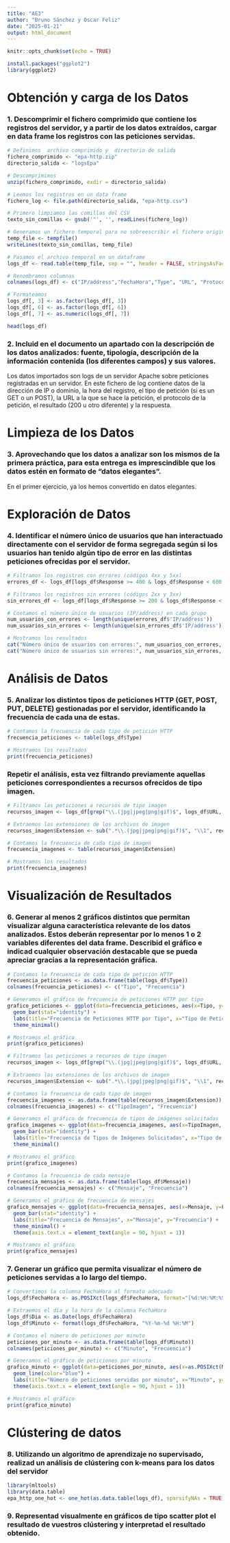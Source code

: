 ```yaml
---
title: "AE3"
author: "Bruno Sánchez y Oscar Feliz"
date: "2025-01-21"
output: html_document
---
```


```r
knitr::opts_chunk$set(echo = TRUE)
```

```r
install.packages("ggplot2")
library(ggplot2)
```

# Obtención y carga de los Datos

### 1. Descomprimir el fichero comprimido que contiene los registros del servidor, y a partir de los datos extraídos, cargar en data frame los registros con las peticiones servidas.

```r
# Definimos  archivo comprimido y  directorio de salida
fichero_comprimido <- "epa-http.zip"
directorio_salida <- "logsEpa"

# Descomprimimos
unzip(fichero_comprimido, exdir = directorio_salida)

# Leemos los registros en un data frame
fichero_log <- file.path(directorio_salida, "epa-http.csv")

# Primero limpiamos las comillas del CSV
texto_sin_comillas <- gsub('"', '', readLines(fichero_log))

# Generamos un fichero temporal para no sobreescribir el fichero original
temp_file <- tempfile()
writeLines(texto_sin_comillas, temp_file)

# Pasamos el archivo temporal en un dataframe
logs_df <- read.table(temp_file, sep = "", header = FALSE, stringsAsFactors = FALSE,fill = TRUE)

# Renombramos columnas
colnames(logs_df) <- c("IP/address","FechaHora","Type", "URL", "Protocol","Mensaje","Response")

# Formateamos
logs_df[, 3] <- as.factor(logs_df[, 3])
logs_df[, 6] <- as.factor(logs_df[, 6])
logs_df[, 7] <- as.numeric(logs_df[, 7])

head(logs_df)
```

### 2. Incluid en el documento un apartado con la descripción de los datos analizados: fuente, tipología, descripción de la información contenida (los diferentes campos) y sus valores.

Los datos importados son logs de un servidor Apache sobre peticiones registradas en un servidor. En este fichero de log contiene datos de la dirección de IP o dominio, la hora del registro, el tipo de petición (si es un GET o un POST), la URL a la que se hace la petición, el protocolo de la petición, el resultado (200 u otro diferente) y la respuesta.

# Limpieza de los Datos

### 3. Aprovechando que los datos a analizar son los mismos de la primera práctica, para esta entrega es imprescindible que los datos estén en formato de “datos elegantes”.

En el primer ejercicio, ya los hemos convertido en datos elegantes.

# Exploración de Datos

### 4. Identificar el número único de usuarios que han interactuado directamente con el servidor de forma segregada según si los usuarios han tenido algún tipo de error en las distintas peticiones ofrecidas por el servidor.

```r
# Filtramos los registros con errores (códigos 4xx y 5xx)
errores_df <- logs_df[logs_df$Response >= 400 & logs_df$Response < 600, ]

# Filtramos los registros sin errores (códigos 2xx y 3xx)
sin_errores_df <- logs_df[logs_df$Response >= 200 & logs_df$Response < 400, ]

# Contamos el número único de usuarios (IP/address) en cada grupo
num_usuarios_con_errores <- length(unique(errores_df$'IP/address'))
num_usuarios_sin_errores <- length(unique(sin_errores_df$'IP/address'))

# Mostramos los resultados
cat("Número único de usuarios con errores:", num_usuarios_con_errores, "\n")
cat("Número único de usuarios sin errores:", num_usuarios_sin_errores, "\n")
```

# Análisis de Datos

### 5. Analizar los distintos tipos de peticiones HTTP (GET, POST, PUT, DELETE) gestionadas por el servidor, identificando la frecuencia de cada una de estas.

```r
# Contamos la frecuencia de cada tipo de petición HTTP
frecuencia_peticiones <- table(logs_df$Type)

# Mostramos los resultados
print(frecuencia_peticiones)
```

### Repetir el análisis, esta vez filtrando previamente aquellas peticiones correspondientes a recursos ofrecidos de tipo imagen.

```r
# Filtramos las peticiones a recursos de tipo imagen
recursos_imagen <- logs_df[grep("\\.(jpg|jpeg|png|gif)$", logs_df$URL, ignore.case = TRUE), ]

# Extraemos las extensiones de los archivos de imagen
recursos_imagen$Extension <- sub(".*\\.(jpg|jpeg|png|gif)$", "\\1", recursos_imagen$URL, ignore.case = TRUE)

# Contamos la frecuencia de cada tipo de imagen
frecuencia_imagenes <- table(recursos_imagen$Extension)

# Mostramos los resultados
print(frecuencia_imagenes)
```

# Visualización de Resultados

### 6. Generar al menos 2 gráficos distintos que permitan visualizar alguna característica relevante de los datos analizados. Estos deberán representar por lo menos 1 o 2 variables diferentes del data frame. Describid el gráfico e indicad cualquier observación destacable que se pueda apreciar gracias a la representación gráfica.

```r
# Contamos la frecuencia de cada tipo de petición HTTP
frecuencia_peticiones <- as.data.frame(table(logs_df$Type))
colnames(frecuencia_peticiones) <- c("Tipo", "Frecuencia")

# Generamos el gráfico de frecuencia de peticiones HTTP por tipo
grafico_peticiones <- ggplot(data=frecuencia_peticiones, aes(x=Tipo, y=Frecuencia, fill=Tipo)) +
  geom_bar(stat="identity") +
  labs(title="Frecuencia de Peticiones HTTP por Tipo", x="Tipo de Petición", y="Frecuencia") +
  theme_minimal()

# Mostramos el gráfico
print(grafico_peticiones)
```

```r
# Filtramos las peticiones a recursos de tipo imagen
recursos_imagen <- logs_df[grep("\\.(jpg|jpeg|png|gif)$", logs_df$URL, ignore.case = TRUE), ]

# Extraemos las extensiones de los archivos de imagen
recursos_imagen$Extension <- sub(".*\\.(jpg|jpeg|png|gif)$", "\\1", recursos_imagen$URL, ignore.case = TRUE)

# Contamos la frecuencia de cada tipo de imagen
frecuencia_imagenes <- as.data.frame(table(recursos_imagen$Extension))
colnames(frecuencia_imagenes) <- c("TipoImagen", "Frecuencia")

# Generamos el gráfico de frecuencia de tipos de imágenes solicitadas
grafico_imagenes <- ggplot(data=frecuencia_imagenes, aes(x=TipoImagen, y=Frecuencia, fill=TipoImagen)) +
  geom_bar(stat="identity") +
  labs(title="Frecuencia de Tipos de Imágenes Solicitadas", x="Tipo de Imagen", y="Frecuencia") +
  theme_minimal()

# Mostramos el gráfico
print(grafico_imagenes)
```

```r
# Contamos la frecuencia de cada mensaje
frecuencia_mensajes <- as.data.frame(table(logs_df$Mensaje))
colnames(frecuencia_mensajes) <- c("Mensaje", "Frecuencia")

# Generamos el gráfico de frecuencia de mensajes
grafico_mensajes <- ggplot(data=frecuencia_mensajes, aes(x=Mensaje, y=Frecuencia, fill=Mensaje)) +
  geom_bar(stat="identity") +
  labs(title="Frecuencia de Mensajes", x="Mensaje", y="Frecuencia") +
  theme_minimal() +
  theme(axis.text.x = element_text(angle = 90, hjust = 1))

# Mostramos el gráfico
print(grafico_mensajes)
```

### 7. Generar un gráfico que permita visualizar el número de peticiones servidas a lo largo del tiempo.

```r
# Convertimos la columna FechaHora al formato adecuado
logs_df$FechaHora <- as.POSIXct(logs_df$FechaHora, format="[%d:%H:%M:%S]")

# Extraemos el día y la hora de la columna FechaHora
logs_df$Dia <- as.Date(logs_df$FechaHora)
logs_df$Minuto <- format(logs_df$FechaHora, "%Y-%m-%d %H:%M")

# Contamos el número de peticiones por minuto
peticiones_por_minuto <- as.data.frame(table(logs_df$Minuto))
colnames(peticiones_por_minuto) <- c("Minuto", "Frecuencia")

# Generamos el gráfico de peticiones por minuto
grafico_minuto <- ggplot(data=peticiones_por_minuto, aes(x=as.POSIXct(Minuto, format="%Y-%m-%d %H:%M"), y=Frecuencia)) +
  geom_line(color="blue") +
  labs(title="Número de peticiones servidas por minuto", x="Minuto", y="Número de peticiones") +
  theme(axis.text.x = element_text(angle = 90, hjust = 1))

# Mostramos el gráfico
print(grafico_minuto)
```

# Clústering de datos

### 8. Utilizando un algoritmo de aprendizaje no supervisado, realizad un análisis de clústering con k-means para los datos del servidor

```r

library(mltools)
library(data.table)
epa_http_one_hot <- one_hot(as.data.table(logs_df), sparsifyNAs = TRUE)

```

### 9. Representad visualmente en gráficos de tipo scatter plot el resultado de vuestros clústering y interpretad el resultado obtenido.

```r

```
